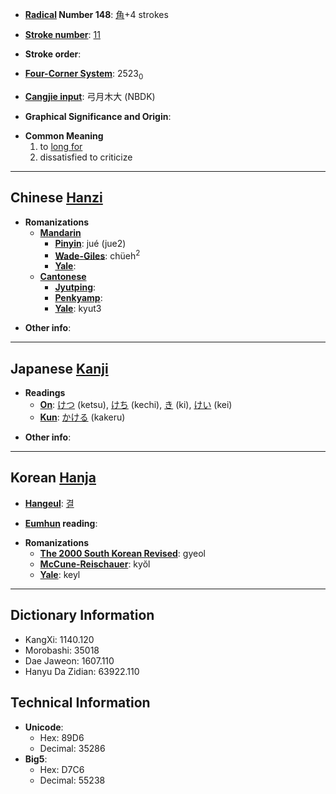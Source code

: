 * '''[[Wiktionary:Chinese radical index| Radical]] Number 148''': [[Wiktionary:Chinese radical index 角|角]]+4 strokes

* '''[[Wiktionary:Chinese total strokes index|Stroke number]]''': [[Wiktionary:Chinese total strokes index 11|11]]

* '''Stroke order''': 

* '''[[Wiktionary:Chinese four corner index|Four-Corner System]]''': 2523<sub>0</sub>

* '''[[Wiktionary:Chinese Cangjie index|Cangjie input]]''': 弓月木大 (NBDK)

* '''Graphical Significance and Origin''': 

* '''Common Meaning'''
*#to [[long for]]
*# dissatisfied to criticize<!-- ?? -->

----

== Chinese [[Hanzi]] ==

* '''Romanizations'''
** '''[[Mandarin]]'''
*** '''[[Pinyin]]''': jué (jue2)
*** '''[[Wade-Giles]]''': chüeh<sup>2</sup>
*** '''[[Yale]]''': 
** '''[[Cantonese]]'''
*** '''[[Jyutping]]''':
*** '''[[Penkyamp]]''': 
*** '''[[Yale]]''': kyut3

* '''Other info''': 

----

== Japanese [[Kanji]] ==

* '''Readings'''
** '''[[On]]''': [[けつ]] (ketsu), [[けち]] (kechi), [[き]] (ki), [[けい]] (kei)
** '''[[Kun]]''': [[かける]] (kakeru)

* '''Other info''':  

----

== Korean [[Hanja]] ==

* '''[[Hangeul]]''': [[결]]

* '''[[Eumhun]] reading''': 

* '''Romanizations'''
** '''[[The 2000 South Korean Revised Romanization|The 2000 South Korean Revised]]''': gyeol
** '''[[McCune-Reischauer]]''': kyŏl
** '''[[Yale]]''': keyl

----

== Dictionary Information ==

* KangXi: 1140.120
* Morobashi: 35018
* Dae Jaweon: 1607.110
* Hanyu Da Zidian: 63922.110

== Technical Information ==

* '''Unicode''':
** Hex: 89D6
** Decimal: 35286
* '''Big5''':
** Hex: D7C6
** Decimal: 55238
